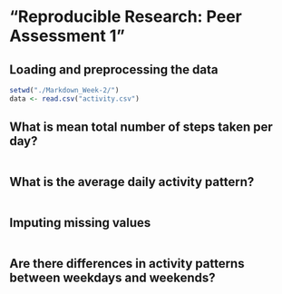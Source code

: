 "Reproducible Research: Peer Assessment 1"
==========================================


## Loading and preprocessing the data
```r
setwd("./Markdown_Week-2/")
data <- read.csv("activity.csv")

```


## What is mean total number of steps taken per day?
```r


```


## What is the average daily activity pattern?
```r


```


## Imputing missing values
```r


```


## Are there differences in activity patterns between weekdays and weekends?
```r


```
